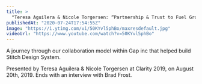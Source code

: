 ```yaml
---
title: >
  "Teresa Aguilera & Nicole Torgersen: “Partnership & Trust to Fuel Growth” — Clarity 2019"
publishedAt: "2020-07-24T17:54:55Z"
image: "https://i.ytimg.com/vi/50KYvl5phBo/maxresdefault.jpg"
videoUrl: "https://www.youtube.com/watch?v=50KYvl5phBo"
---
```


A journey through our collaboration model within Gap inc that helped build Stitch Design System.

Presented by Teresa Aguilera & Nicole Torgersen at Clarity 2019, on August 20th, 2019. Ends with an interview with Brad Frost.
